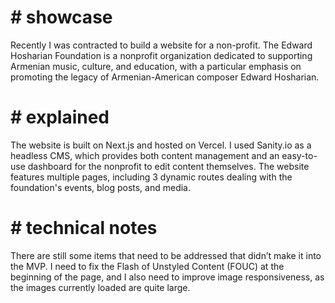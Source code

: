 

# # showcase

Recently I was contracted to build a website for a non-profit. The Edward Hosharian Foundation is a nonprofit organization dedicated to supporting Armenian music, culture, and education, with a particular emphasis on promoting the legacy of Armenian-American composer Edward Hosharian.

# # explained

The website is built on Next.js and hosted on Vercel. I used Sanity.io as a headless CMS, which provides both content management and an easy-to-use dashboard for the nonprofit to edit content themselves. The website features multiple pages, including 3 dynamic routes dealing with the foundation's events, blog posts, and media.

# # technical notes

There are still some items that need to be addressed that didn’t make it into the MVP. I need to fix the Flash of Unstyled Content (FOUC) at the beginning of the page, and I also need to improve image responsiveness, as the images currently loaded are quite large.